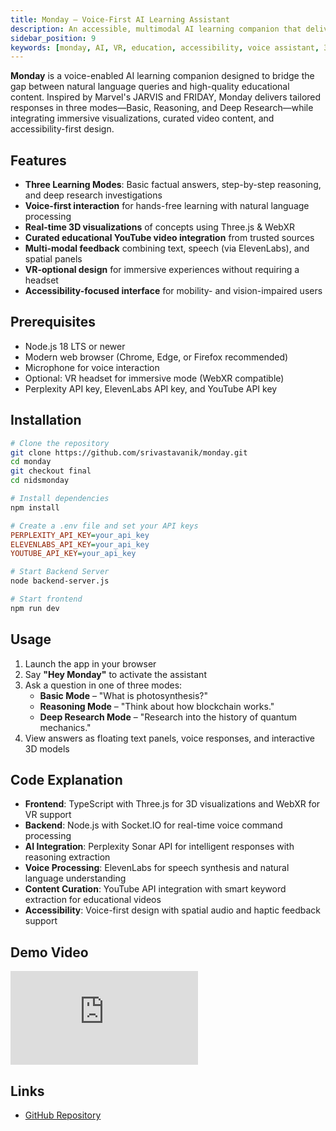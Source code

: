 ```yaml
---
title: Monday – Voice-First AI Learning Assistant
description: An accessible, multimodal AI learning companion that delivers contextual reasoning, 3D visualizations, and curated educational content via natural voice interaction.
sidebar_position: 9
keywords: [monday, AI, VR, education, accessibility, voice assistant, 3D visualization, multimodal learning, Perplexity, ElevenLabs]
---
```


**Monday** is a voice-enabled AI learning companion designed to bridge the gap between natural language queries and high-quality educational content. Inspired by Marvel's JARVIS and FRIDAY, Monday delivers tailored responses in three modes—Basic, Reasoning, and Deep Research—while integrating immersive visualizations, curated video content, and accessibility-first design.

## Features

* **Three Learning Modes**: Basic factual answers, step-by-step reasoning, and deep research investigations
* **Voice-first interaction** for hands-free learning with natural language processing
* **Real-time 3D visualizations** of concepts using Three.js & WebXR
* **Curated educational YouTube video integration** from trusted sources
* **Multi-modal feedback** combining text, speech (via ElevenLabs), and spatial panels
* **VR-optional design** for immersive experiences without requiring a headset
* **Accessibility-focused interface** for mobility- and vision-impaired users

## Prerequisites

* Node.js 18 LTS or newer
* Modern web browser (Chrome, Edge, or Firefox recommended)
* Microphone for voice interaction
* Optional: VR headset for immersive mode (WebXR compatible)
* Perplexity API key, ElevenLabs API key, and YouTube API key

## Installation

```bash
# Clone the repository
git clone https://github.com/srivastavanik/monday.git
cd monday
git checkout final
cd nidsmonday

# Install dependencies
npm install
```

```ini
# Create a .env file and set your API keys
PERPLEXITY_API_KEY=your_api_key
ELEVENLABS_API_KEY=your_api_key
YOUTUBE_API_KEY=your_api_key
```

```bash
# Start Backend Server
node backend-server.js

# Start frontend
npm run dev
```

## Usage

1. Launch the app in your browser
2. Say **"Hey Monday"** to activate the assistant
3. Ask a question in one of three modes:
   - **Basic Mode** – "What is photosynthesis?"
   - **Reasoning Mode** – "Think about how blockchain works."
   - **Deep Research Mode** – "Research into the history of quantum mechanics."
4. View answers as floating text panels, voice responses, and interactive 3D models

## Code Explanation

* **Frontend**: TypeScript with Three.js for 3D visualizations and WebXR for VR support
* **Backend**: Node.js with Socket.IO for real-time voice command processing
* **AI Integration**: Perplexity Sonar API for intelligent responses with reasoning extraction
* **Voice Processing**: ElevenLabs for speech synthesis and natural language understanding
* **Content Curation**: YouTube API integration with smart keyword extraction for educational videos
* **Accessibility**: Voice-first design with spatial audio and haptic feedback support

## Demo Video

<iframe
  className="w-full aspect-video rounded-xl"
  src="https://www.youtube.com/embed/BSN3Wp4uE-U"
  title="YouTube video player"
  frameBorder="0"
  allow="accelerometer; autoplay; clipboard-write; encrypted-media; gyroscope; picture-in-picture"
  allowFullScreen
></iframe>

## Links

- [GitHub Repository](https://github.com/srivastavanik/monday/tree/final)



